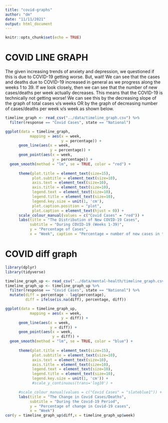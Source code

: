 ```yaml
---
title: "covid-graphs"
author: "dm"
date: "11/11/2021"
output: html_document
---
```


```r
knitr::opts_chunk$set(echo = TRUE)
```
# COVID LINE GRAPH 

The given increasing trends of anxiety and depression, we questioned if this is due to COVID-19 getting worse. But, wait! We can see that the cases and deaths due to COVID-19 increased in general as we progress along the weeks 1 to 39. If we look closely, then we can see that the number of new cases/deaths per week actually decreases. This means that the COVID-19 is technically not getting worse! We can see this by the decreasing slope of the graph of total cases v/s weeks OR by the graph of decreasing number of cases/deaths per week v/s week as shown below. 
```r
timeline_graph <- read_csv("../data/timeline_graph.csv") %>%
  filter(response == "Covid Cases", state == "National")

ggplot(data = timeline_graph,
           mapping = aes(x = week,
                         y = percentage)) +
      geom_line(aes(x = week,
                    y = percentage)) +
      geom_point(aes(x = week,
                     y = percentage)) +
  geom_smooth(method = "lm", se = TRUE, color = "red") +
  
      theme(plot.title = element_text(size=15), 
            plot.subtitle = element_text(size=10),
            axis.text = element_text(size=10),
            axis.title = element_text(size=10),
            legend.text = element_text(size=10),
            legend.title = element_text(size=10),
            legend.key.size = unit(1, 'cm'),
            plot.caption.position = "plot",
            plot.caption = element_text(hjust = 0)) +
      scale_colour_manual(values = c("Covid Cases" = "red")) +
      labs(title = "The Distribution of New COVID-19 Cases",
           subtitle = "During COVID-19 (Weeks 1-39)",
           y = "Percentage of Cases",
           x = "Week", caption = "Percentage = number of new cases in the nation for that week over number of new cases in the nation over all weeks")
```

# COVID diff graph
```r
library(dplyr)
library(tidyverse)

timeline_graph_up <- read_csv("../data/mental-health/timeline_graph.csv") 
timeline_graph_up <- timeline_graph_up %>%
  filter(response == "Covid Cases", state == "National") %>%
  mutate(diff = percentage - lag(percentage), 
         diff = ifelse(is.na(diff), percentage, diff))

ggplot(data = timeline_graph_up,
           mapping = aes(x = week,
                         y = diff)) +
      geom_line(aes(x = week,
                    y = diff)) +
      geom_point(aes(x = week,
                     y = diff)) +
  geom_smooth(method = "lm", se = TRUE, color = "blue") +
  
      theme(plot.title = element_text(size=15), 
            plot.subtitle = element_text(size=10),
            axis.text = element_text(size=10),
            axis.title = element_text(size=10),
            legend.text = element_text(size=10),
            legend.title = element_text(size=10),
            legend.key.size = unit(1, 'cm')) +
            #scale_y_continuous(trans='log10') +

      #scale_colour_manual(values = c("Covid Cases" = "slateblue1")) +
      labs(title = "The Change in Covid Cases/Deaths",
           subtitle = "During the Covid-19 Period",
           y = "Percentage of change in Covid-19 cases",
           x = "Week")
cor(y = timeline_graph_up$diff,x = timeline_graph_up$week)
```

